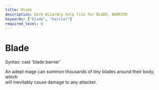 ```yaml
---
title: Blade
description: Dark Wizardry help file for BLADE, BARRIER
keywords: ["blade", "barrier"]
required_level: 0
---
```


# Blade

Syntax: cast 'blade barrier'  

An adept mage can summon thousands of tiny blades around their body, which  
will inevitably cause damage to any attacker.